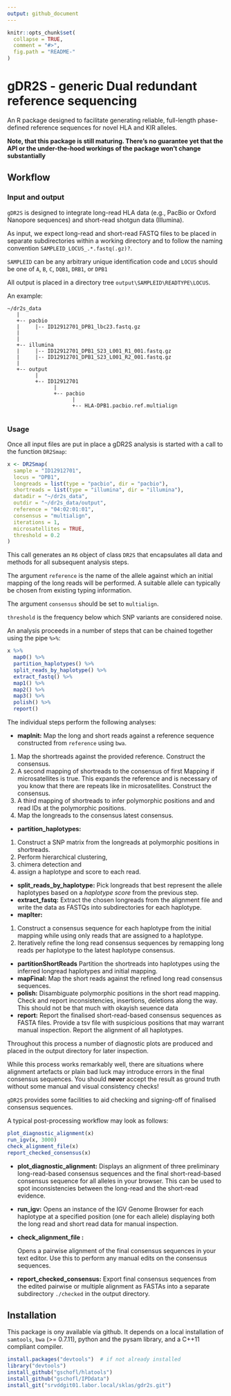 ```yaml
---
output: github_document
---
```


<!-- README.md is generated from README.Rmd. Please edit that file -->

```r
knitr::opts_chunk$set(
  collapse = TRUE,
  comment = "#>",
  fig.path = "README-"
)
```

# gDR2S - generic Dual redundant reference sequencing

An R package designed to facilitate generating reliable, full-length
phase-defined reference sequences for novel HLA and KIR alleles.

**Note, that this package is still maturing. There's no guarantee yet that
the API or the under-the-hood workings of the package won't change substantially** 

## Workflow

### Input and output

`gDR2S` is designed to integrate long-read HLA data (e.g., PacBio or Oxford
Nanopore sequences) and short-read shotgun data (Illumina).

As input, we expect long-read and short-read FASTQ files to be placed in 
separate subdirectories within a working directory and to follow the naming
convention `SAMPLEID_LOCUS_.*.fastq(.gz)?`.

`SAMPLEID` can be any arbitrary unique identification code and `LOCUS` should
be one of `A`, `B`, `C`, `DQB1`, `DRB1`, or `DPB1`

All output is placed in a directory tree `output\SAMPLEID\READTYPE\LOCUS`.

An example:

    ~/dr2s_data
       |
       +-- pacbio
       |     |-- ID12912701_DPB1_lbc23.fastq.gz
       |
       |
       +-- illumina
       |     |-- ID12912701_DPB1_S23_L001_R1_001.fastq.gz
       |     |-- ID12912701_DPB1_S23_L001_R2_001.fastq.gz
       |
       +-- output
             |
             +-- ID12912701
                   |
                   +-- pacbio
                         |
                         +-- HLA-DPB1.pacbio.ref.multialign
                     
### Usage

Once all input files are put in place a gDR2S analysis is started with a call
to the function `DR2Smap`:

```r
x <- DR2Smap(
  sample = "ID12912701",
  locus = "DPB1",
  longreads = list(type = "pacbio", dir = "pacbio"),
  shortreads = list(type = "illumina", dir = "illumina"),
  datadir = "~/dr2s_data",
  outdir = "~/dr2s_data/output",
  reference = "04:02:01:01",
  consensus = "multialign",
  iterations = 1,
  microsatellites = TRUE,
  threshold = 0.2
)
```

This call generates an `R6` object of class `DR2S` that encapsulates all data and methods for all subsequent analysis steps.

The argument `reference` is the name of the allele against which an initial mapping of the long reads will be performed. A suitable allele can typically be chosen from existing typing information.

The argument `consensus` should be set to `multialign`.

`threshold` is the frequency below which SNP variants are considered noise.

An analysis proceeds in a number of steps that can be chained together
using the pipe `%>%`:

```r
x %>% 
  map0() %>% 
  partition_haplotypes() %>% 
  split_reads_by_haplotype() %>% 
  extract_fastq() %>% 
  map1() %>% 
  map2() %>% 
  map3() %>% 
  polish() %>% 
  report()
```

The individual steps perform the following analyses:

* __mapInit:__ Map the long and short reads against a reference sequence constructed from `reference` using `bwa`.
 1. Map the shortreads against the provided reference. Construct the consensus.
 2. A second mapping of shortreads to the consensus of first Mapping if microsatellites is true. 
This expands the reference and is necessary of you know that there are repeats  like in microsatellites. 
Construct the consensus.
3. A third mapping of shortreads to infer polymorphic positions and and read IDs at the polymorphic positions.
4. Map the longreads to the consensus latest consensus.
*  __partition_haplotypes:__
1. Construct a SNP matrix from the longreads at polymorphic positions in shortreads. 
2. Perform hierarchical clustering, 
3. chimera detection and 
4. assign a haplotype and score to each read.
*   __split_reads_by_haplotype:__ Pick longreads that best represent the allele haplotypes based on a _haplotype score_ from the previous step.
*   __extract_fastq:__ Extract the chosen longreads from the alignment file and write the data as FASTQs into subdirectories for each haplotype.
*   __mapIter:__ 
1. Construct a consensus sequence for each haplotype from the initial mapping while using only reads that are assigned to a haplotype.
2. Iteratively refine the long read consensus sequences by remapping long reads per haplotype to the latest haplotype consensus.
*   __partitionShortReads__ Partition the shortreads into haplotypes using the inferred longread haplotypes and initial mapping.
*   __mapFinal:__ Map the short reads against the refined long read consensus sequences.
*   __polish:__ Disambiguate polymorphic positions in the short read mapping. Check and report inconsistencies, insertions, deletions along the way.
  This should not be that much with okayish seuence data 
*   __report:__ Report the finalised short-read-based consensus sequences as FASTA files. Provide a tsv file with suspicious positions that may warrant manual inspection.
  Report the alignment of all haplotypes.


Throughout this process a number of diagnostic plots are produced and placed
in the output directory for later inspection.

While this process works remarkably well, there are situations where alignment
artefacts or plain bad luck may introduce errors in the final consensus
sequences. You should **never** accept the result as ground truth without
some manual and visual consistency checks!

`gDR2S` provides some facilities to aid checking and signing-off of finalised
consensus sequences.

A typical post-processing workflow may look as follows:

```r
plot_diagnostic_alignment(x)
run_igv(x, 3000)
check_alignment_file(x)
report_checked_consensus(x)
```


- __plot_diagnostic_alignment:__
    Displays an alignment of three preliminary long-read-based consensus sequences
    and the final short-read-based consensus sequence for all alleles in your browser.
    This can be used to spot inconsistencies between the long-read and the short-read
    evidence. 
    
- __run_igv:__
    Opens an instance of the IGV Genome Browser for each haplotype at a specified position
    (one for each allele) displaying both the long read and short read data
    for manual inspection.
    
- __check_alignment_file :__

    Opens a pairwise alignment of the final consensus sequences in your text
    editor. Use this to perform any manual edits on the consensus sequences.
    
- __report_checked_consensus:__
    Export final consensus sequences from the edited pairwise or multiple alignment
    as FASTAs into a separate subdirectory `./checked` in the output
    directory.

## Installation

This package is ony available via github. It depends on a local installation
of `samtools`, `bwa` (>= 0.7.11), python and the pysam library, and a C++11
compliant compiler.

```r
install.packages("devtools")  # if not already installed
library("devtools")
install_github("gschofl/hlatools")
install_github("gschofl/IPDdata")
install_git("srvddgit01.labor.local/sklas/gdr2s.git")
```
